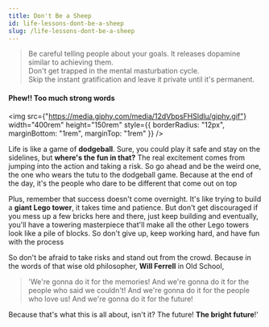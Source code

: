 ```yaml
---
title: Don't Be a Sheep
id: life-lessons-dont-be-a-sheep
slug: /life-lessons-dont-be-a-sheep
---
```


> Be careful telling people about your goals.
> It releases dopamine similar to achieving
> them. <br/>
> Don't get trapped in the mental
> masturbation cycle. <br/> Skip the instant
> gratification and leave it private until it's
> permanent.

#### Phew!! Too much strong words

<img
  src={"https://media.giphy.com/media/12dVbpsFHSldlu/giphy.gif"}
  width="400rem"
  height="150rem"
  style={{ borderRadius: "12px", marginBottom: "1rem", marginTop: "1rem" }}
/>

Life is like a game of **dodgeball**. Sure, you could play it safe and stay on the sidelines, but **where's the fun in that?**
The real excitement comes from jumping into the action and taking a risk.
So go ahead and be the weird one, the one who wears the tutu to the dodgeball game.
Because at the end of the day, it's the people who dare to be different that come out on top

Plus, remember that success doesn't come overnight.
It's like trying to build a **giant Lego tower**, it takes time and patience.
But don't get discouraged if you mess up a few bricks here and there, just keep building and eventually,
you'll have a towering masterpiece that'll make all the other Lego towers look like a pile of blocks.
So don't give up, keep working hard, and have fun with the process

So don't be afraid to take risks and stand out from the crowd.
Because in the words of that wise old philosopher, **Will Ferrell** in Old School,

> 'We're gonna do it for the memories! And we're gonna do it for the people who said we couldn't! And we're gonna do it for the people who love us!
> And we're gonna do it for the future!

Because that's what this is all about, isn't it? The future! **The bright future**!'

